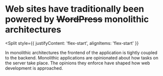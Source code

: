 
# Web sites have traditionally been powered by ~~WordPress~~ monolithic architectures

<Split
  style={{
    justifyContent: 'flex-start',
    alignItems: 'flex-start'
  }}
>
  <MonolitichArchitectures />
</Split>

<Notes>
  In monolithic architectures the frontend of the application is tightly
  coupled to the backend. Monolithic applications are opinionated about
  how tasks on the server take place. The opinions they enforce have
  shaped how web development is approached.
</Notes>
